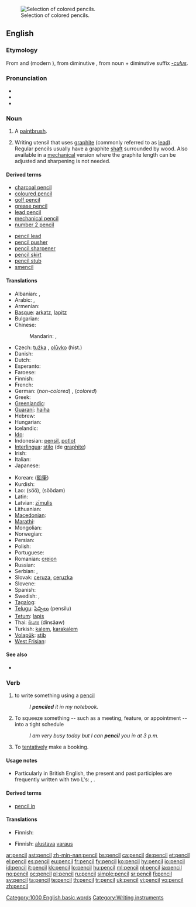 [[Image:Colouring pencils.jpg|thumb|right|Selection of colored pencils.]]
==English==

===Etymology===
From {{etyl|xno}} and {{etyl|fro}} {{term|pincil}} (modern {{term|pinceau||paintbrush}}), from {{etyl|la}} diminutive {{term|peniculus||brush}}, from noun {{term|penis||tail}} + diminutive suffix ''[[-culus]]''.

===Pronunciation===
* {{IPA|/pɛnsəl/}}
* {{audio|en-us-pencil.ogg|Audio (US)}}
* {{rhymes|ɛnsəl}}

===Noun===
{{en-noun}}

# {{obsolete}} A [[paintbrush]].
# Writing utensil that uses [[graphite]] (commonly referred to as [[lead]]). Regular pencils usually have a graphite [[shaft]] surrounded by wood. Also available in a [[mechanical]] version where the graphite length can be adjusted and sharpening is not needed.

====Derived terms====
{{top2}}
* [[charcoal pencil]]
* [[coloured pencil]]
* [[golf pencil]]
* [[grease pencil]]
* [[lead pencil]]
* [[mechanical pencil]]
* [[number 2 pencil]]
{{mid2}}
* [[pencil lead]]
* [[pencil pusher]]
* [[pencil sharpener]]
* [[pencil skirt]]
* [[pencil stub]]
* [[smencil]]
{{bottom}}

====Translations====
{{trans-top|graphite writing-instrument}}
* Albanian: {{t-|sq|laps|xs=Albanian}}, {{t-|sq|kalem|xs=Albanian}}
* Arabic: {{t+|ar|قلم|m|tr=qálam}},  {{t|ar|قلم رصاص|m|tr=qálam raSaaS}}
* Armenian: {{t-|hy|մատիտ|tr=matit}}
* [[Basque]]: [[arkatz]], [[lapitz]]
* Bulgarian: {{t+|bg|молив|m|tr=moliv}}
* Chinese:
*: Mandarin: {{t-|cmn|鉛筆|sc=Hani}}, {{t-|cmn|铅笔|tr=qiānbǐ|sc=Hani}}
* Czech: [[tužka]] {{f}}, [[olůvko]] (hist.) {{n}}
* Danish: {{t-|da|blyant|c}}
* Dutch: {{t+|nl|potlood|n}}
* Esperanto: {{t-|eo|krajono|xs=Esperanto}}
* Faroese: {{t-|fo|blýantur|m|xs=Faroese}}
* Finnish: {{t+|fi|lyijykynä}}
* French: {{t+|fr|crayon|m}}
* German: (''non-colored'') {{t+|de|Bleistift|m}}, (''colored'') {{t+|de|Buntstift|m}}
* Greek: {{t+|el|μολύβι|n|tr=molívi}}
* [[Greenlandic]]: {{t-|kl|aqerluusaq|xs=Greenlandic}}
* [[Guaraní]]: [[haiha]]
* Hebrew: {{t+|he|עיפרון|m|alt=עיפרון \ עִפָּרוֹן|tr=iparón}}
* Hungarian: {{t+|hu|ceruza}}
* Icelandic: {{t+|is|blýantur|m}}
* [[Ido]]: {{t+|io|krayono|xs=Ido}}
* Indonesian: [[pensil]], [[potlot]]
* [[Interlingua]]: [[stilo]] (de [[graphite]])
* Irish: {{t-|ga|peann luaidhe|xs=Irish}}
* Italian: {{t+|it|matita|f}}
* Japanese: {{t+|ja|鉛筆|tr=えんぴつ, enpitsu}}
{{trans-mid}}
* Korean: {{t+|ko|연필|tr=yeonpil|sc=Hang}} ([[鉛筆]])
* Kurdish: {{ku-Arab|[[پێنووس]]}}
* Lao: {{Laoo|[[ສໍ]]}} (söö), {{Laoo|[[ສໍດໍາ]]}} (söödam)
* Latin: {{t+|la|plumbum}}
* Latvian: [[zīmulis]] {{m}}
* Lithuanian: {{t-|lt|pieštukas|m|xs=Lithuanian}}
* [[Macedonian]]: {{t-|mk|молив|m|tr=móliv}}
* [[Marathi]]: {{t|mr|पेन्सिल|sc=Deva|xs=Marathi}}
* Mongolian: {{t-|mn|харандаа|sc=Cyrl|xs=Mongolian}}
* Norwegian: {{t+|no|blyant}}
* Persian: {{t-|fa|مداد|tr=medâd|xs=Persian}}
* Polish: {{t+|pl|ołówek|m}}
* Portuguese: {{t+|pt|lápis|m}}
* Romanian: [[creion]] {{n}}
* Russian: {{t+|ru|карандаш|m|tr=karandáš}}
* Serbian: {{t-|sr|olovka|f}}, {{t-|sr|pisaljka|f}}
* Slovak: [[ceruza]], [[ceruzka]] {{f}}
* Slovene: {{t+|sl|svinčnik|m}}
* Spanish: {{t+|es|lápiz|m}}
* Swedish: {{t+|sv|blyertspenna|c}}, {{t+|sv|penna|c}}
* [[Tagalog]]: {{t-|tl|lapis|xs=Tagalog}}
* [[Telugu]]: [[పెన్సిలు]] (pensilu)
* [[Tetum]]: [[lapis]]
* Thai: [[ดินสอ]] (dinsǎaw)
* Turkish: [[kalem]], [[karakalem]]
* [[Volapük]]: [[stib]]
* [[West Frisian]]: {{t+|fy|potlead|n|xs=West Frisian}}
{{trans-bottom}}

====See also====
* {{pedialite}}

===Verb===
{{en-verb}}

# to write something using a [[pencil]]
#: ''I '''penciled''' it in my notebook.''
# To squeeze something -- such as a meeting, feature, or appointment -- into a tight schedule
#: ''I am very busy today but I can '''pencil''' you in at 3 p.m.''
# To [[tentatively]] make a booking.

====Usage notes====
* Particularly in British English, the present and past participles are frequently written with two L's: {{en-term|pencilling}}, {{en-term|pencilled}}.

====Derived terms====
* [[pencil in]]

====Translations====

{{trans-top|to squeeze into a tight schedule}}
* Finnish: {{t-|fi|tunkea}}
{{trans-mid}}
{{trans-bottom}}

{{trans-top|to make a tentative booking}}
* Finnish: {{t+|fi|tehdä}} [[alustava]] [[varaus]]
{{trans-mid}}
{{trans-bottom}}

[[Category:1000 English basic words]]
[[Category:Writing instruments]]

[[ar:pencil]]
[[ast:pencil]]
[[zh-min-nan:pencil]]
[[bs:pencil]]
[[ca:pencil]]
[[de:pencil]]
[[et:pencil]]
[[el:pencil]]
[[es:pencil]]
[[eu:pencil]]
[[fr:pencil]]
[[fy:pencil]]
[[ko:pencil]]
[[hy:pencil]]
[[io:pencil]]
[[id:pencil]]
[[it:pencil]]
[[kk:pencil]]
[[lo:pencil]]
[[hu:pencil]]
[[ml:pencil]]
[[nl:pencil]]
[[ja:pencil]]
[[no:pencil]]
[[oc:pencil]]
[[pl:pencil]]
[[ru:pencil]]
[[simple:pencil]]
[[sr:pencil]]
[[fi:pencil]]
[[sv:pencil]]
[[ta:pencil]]
[[te:pencil]]
[[th:pencil]]
[[tr:pencil]]
[[uk:pencil]]
[[vi:pencil]]
[[vo:pencil]]
[[zh:pencil]]